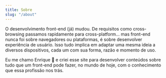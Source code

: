 ```yaml
---
title: Sobre
slug: "/about"
---
```


O desenvolvimento front-end (já) mudou. De requisitos como cross-browsing passamos rapidamente para cross-platform... mas front-end nunca foi sobre navegadores ou plataformas, é sobre desenvolver experiência de usuário. Isso tudo implica em adaptar uma mesma ideia a diversos dispositivos, cada um com sua forma, razão e momento de uso.

Eu me chamo Enrique 👋 e criei esse site para desenvolver conteúdos sobre tudo que um front-end pode fazer, no mundo de hoje, com o conhecimento que essa profissão nos trás.
